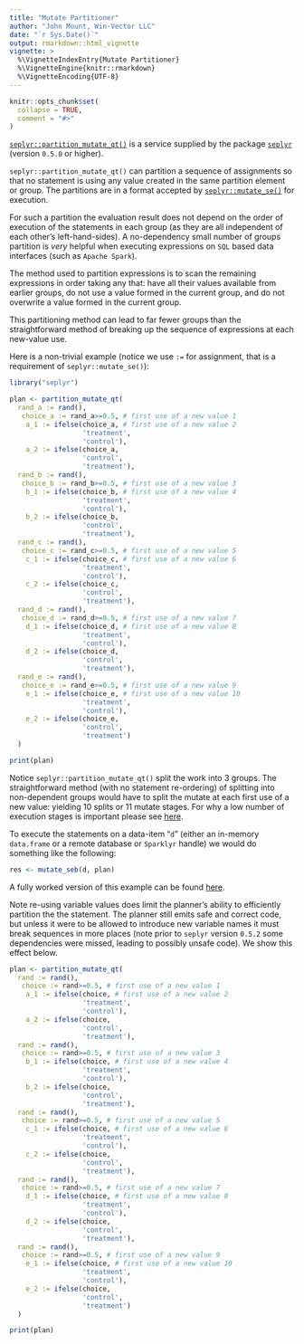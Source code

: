 ```yaml
---
title: "Mutate Partitioner"
author: "John Mount, Win-Vector LLC"
date: "`r Sys.Date()`"
output: rmarkdown::html_vignette
vignette: >
  %\VignetteIndexEntry{Mutate Partitioner}
  %\VignetteEngine{knitr::rmarkdown}
  %\VignetteEncoding{UTF-8}
---
```


```r
knitr::opts_chunk$set(
  collapse = TRUE,
  comment = "#>"
)
```

[`seplyr::partition_mutate_qt()`](https://winvector.github.io/seplyr/reference/partition_mutate_qt.html) is
a service supplied by the package [`seplyr`](https://winvector.github.io/seplyr/) (version `0.5.0` or higher).

`seplyr::partition_mutate_qt()` can partition a sequence of assignments so that no statement is using any value created in the same partition element or group.
The partitions are in a format accepted by [`seplyr::mutate_se()`](https://winvector.github.io/seplyr/reference/mutate_se.html) for execution.

For such a partition the evaluation result does not depend on the order of execution of the statements in each group (as they are all independent of each other's left-hand-sides).  A no-dependency small number of 
groups partition is *very* helpful when executing expressions on `SQL` based 
data interfaces (such as `Apache Spark`).

The method used to partition expressions is
to scan the remaining expressions in order taking any that: have all their values available from earlier groups,
do not use a value formed in the current group, and do not overwrite a value formed in the current group.

This partitioning method can lead to far fewer
groups than the straightforward method of breaking up the sequence of expressions
at each new-value use.

Here is a non-trivial example (notice we use `:=` for assignment, that is a requirement of `seplyr::mutate_se()`):

```r
library("seplyr")

plan <- partition_mutate_qt(
  rand_a := rand(),
   choice_a := rand_a>=0.5, # first use of a new value 1
    a_1 := ifelse(choice_a, # first use of a new value 2
                  'treatment', 
                  'control'),
    a_2 := ifelse(choice_a, 
                  'control', 
                  'treatment'),
  rand_b := rand(),
   choice_b := rand_b>=0.5, # first use of a new value 3
    b_1 := ifelse(choice_b, # first use of a new value 4
                  'treatment', 
                  'control'),
    b_2 := ifelse(choice_b, 
                  'control', 
                  'treatment'),
  rand_c := rand(),
   choice_c := rand_c>=0.5, # first use of a new value 5
    c_1 := ifelse(choice_c, # first use of a new value 6
                  'treatment', 
                  'control'),
    c_2 := ifelse(choice_c, 
                  'control', 
                  'treatment'),
  rand_d := rand(),
   choice_d := rand_d>=0.5, # first use of a new value 7
    d_1 := ifelse(choice_d, # first use of a new value 8
                  'treatment', 
                  'control'),
    d_2 := ifelse(choice_d, 
                  'control', 
                  'treatment'),
  rand_e := rand(),
   choice_e := rand_e>=0.5, # first use of a new value 9
    e_1 := ifelse(choice_e, # first use of a new value 10
                  'treatment', 
                  'control'),
    e_2 := ifelse(choice_e, 
                  'control', 
                  'treatment')
  )

print(plan)
```

Notice `seplyr::partition_mutate_qt()` split the work into 3 groups.
The straightforward method (with no statement re-ordering) of splitting into
non-dependent groups would have to split the mutate at each first use of a 
new value: yielding 10 splits or 11 mutate stages.  For why a low number
of execution stages is 
important please see [here](https://winvector.github.io/FluidData/partition_mutate.html).

To execute the statements on a data-item "`d`" (either an in-memory `data.frame`
or a remote database or `Sparklyr` handle) we would do something like the following:

```r
res <- mutate_seb(d, plan)
```

A fully worked version of this example can be found [here](https://winvector.github.io/FluidData/partition_mutate_ex2.html).

Note re-using variable values does limit the planner's ability to efficiently partition the the statement.  The planner still emits safe and correct code, but unless it were to be allowed to introduce new variable names it must break sequences in more places (note prior to `seplyr` version `0.5.2` some dependencies were missed, leading to possibly unsafe code).  We show this effect below.

```r
plan <- partition_mutate_qt(
  rand := rand(),
   choice := rand>=0.5, # first use of a new value 1
    a_1 := ifelse(choice, # first use of a new value 2
                  'treatment', 
                  'control'),
    a_2 := ifelse(choice, 
                  'control', 
                  'treatment'),
  rand := rand(),
   choice := rand>=0.5, # first use of a new value 3
    b_1 := ifelse(choice, # first use of a new value 4
                  'treatment', 
                  'control'),
    b_2 := ifelse(choice, 
                  'control', 
                  'treatment'),
  rand := rand(),
   choice := rand>=0.5, # first use of a new value 5
    c_1 := ifelse(choice, # first use of a new value 6
                  'treatment', 
                  'control'),
    c_2 := ifelse(choice, 
                  'control', 
                  'treatment'),
  rand := rand(),
   choice := rand>=0.5, # first use of a new value 7
    d_1 := ifelse(choice, # first use of a new value 8
                  'treatment', 
                  'control'),
    d_2 := ifelse(choice, 
                  'control', 
                  'treatment'),
  rand := rand(),
   choice := rand>=0.5, # first use of a new value 9
    e_1 := ifelse(choice, # first use of a new value 10
                  'treatment', 
                  'control'),
    e_2 := ifelse(choice, 
                  'control', 
                  'treatment')
  )

print(plan)
```


